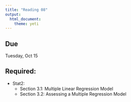 ```yaml
---
title: "Reading 08"
output: 
  html_document: 
    theme: yeti
---
```


## Due

Tuesday, Oct 15

## Required:

- Stat2:
  + Section 3.1: Multiple Linear Regression Model 
  + Section 3.2: Assessing a Multiple Regression Model
